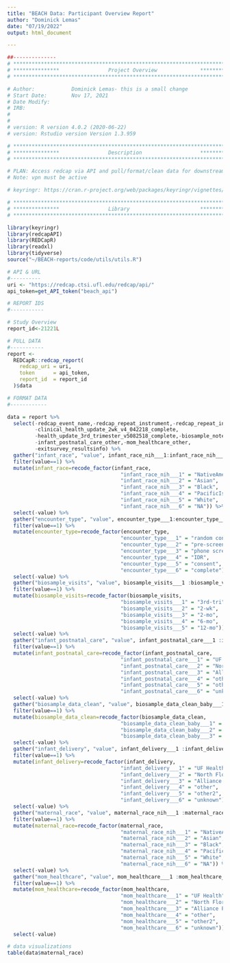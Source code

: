 ```yaml
---
title: "BEACH Data: Participant Overview Report"
author: "Dominick Lemas"
date: "07/19/2022"
output: html_document

---
```


```r
##-------------- 
# **************************************************************************** #
# ***************                Project Overview              *************** #
# **************************************************************************** #

# Author:            Dominick Lemas- this is a small change
# Start Date:        Nov 17, 2021 
# Date Modify:       
# IRB:               
#                   
#
# version: R version 4.0.2 (2020-06-22)
# version: Rstudio version Version 1.3.959 

# **************************************************************************** #
# ***************                Description                   *************** #
# **************************************************************************** #

# PLAN: Access redcap via API and pull/format/clean data for downstream analysis.
# Note: vpn must be active

# keyringr: https://cran.r-project.org/web/packages/keyringr/vignettes/Avoiding_plain_text_passwords_in_R_with_keyringr.html

```


```r

# **************************************************************************** #
# ***************                Library                       *************** #
# **************************************************************************** #

library(keyringr)
library(redcapAPI)
library(REDCapR)
library(readxl)
library(tidyverse)
source("~/BEACH-reports/code/utils/utils.R")

```

```r

# API & URL
#----------
uri <- "https://redcap.ctsi.ufl.edu/redcap/api/"
api_token=get_API_token("beach_api")

# REPORT IDS
#-----------

# Study Overview
report_id<-21221L

# PULL DATA
#-----------
report <-
  REDCapR::redcap_report(
    redcap_uri = uri,
    token      = api_token,
    report_id  = report_id
  )$data

```

```r

# FORMAT DATA
#------------

data = report %>%
  select(-redcap_event_name,-redcap_repeat_instrument,-redcap_repeat_instance,    # drop out variables not needed
         -clinical_health_update_2wk_v4_042218_complete,
         -health_update_3rd_trimester_v5082518_complete,-biosample_notes,
         -infant_postnatal_care_other,-mom_healthcare_other,
         -exitsurvey_resultsinfo) %>% 
  gather("infant_race", "value", infant_race_nih___1:infant_race_nih___6) %>%
  filter(value==1) %>%
  mutate(infant_race=recode_factor(infant_race,
                                     "infant_race_nih___1" = "NativeAmerican", 
                                     "infant_race_nih___2" = "Asian", 
                                     "infant_race_nih___3" = "Black", 
                                     "infant_race_nih___4" = "PacificIsland", 
                                     "infant_race_nih___5" = "White",
                                     "infant_race_nih___6" = "NA")) %>%
  select(-value) %>%
  gather("encounter_type", "value", encounter_type___1:encounter_type___6) %>%
  filter(value==1) %>%
  mutate(encounter_type=recode_factor(encounter_type,
                                     "encounter_type___1" = "random contact", 
                                     "encounter_type___2" = "pre-screen survey", 
                                     "encounter_type___3" = "phone screen", 
                                     "encounter_type___4" = "IDR", 
                                     "encounter_type___5" = "consent",
                                     "encounter_type___6" = "complete")) %>%
  select(-value) %>%
  gather("biosample_visits", "value", biosample_visits___1 :biosample_visits___5) %>%
  filter(value==1) %>%
  mutate(biosample_visits=recode_factor(biosample_visits,
                                     "biosample_visits___1" = "3rd-tri", 
                                     "biosample_visits___2" = "2-wk", 
                                     "biosample_visits___3" = "2-mo", 
                                     "biosample_visits___4" = "6-mo", 
                                     "biosample_visits___5" = "12-mo")) %>%
  select(-value) %>%
  gather("infant_postnatal_care", "value", infant_postnatal_care___1 :infant_postnatal_care___6) %>%
  filter(value==1) %>%
  mutate(infant_postnatal_care=recode_factor(infant_postnatal_care,
                                     "infant_postnatal_care___1" = "UF Health", 
                                     "infant_postnatal_care___2" = "North Florida", 
                                     "infant_postnatal_care___3" = "Alliance Pediatrics", 
                                     "infant_postnatal_care___4" = "other", 
                                     "infant_postnatal_care___5" = "other2",
                                     "infant_postnatal_care___6" = "unknown")) %>%
  select(-value) %>%
  gather("biosample_data_clean", "value", biosample_data_clean_baby___1 :biosample_data_clean_baby___3) %>%
  filter(value==1) %>%
  mutate(biosample_data_clean=recode_factor(biosample_data_clean,
                                     "biosample_data_clean_baby___1" = "yes", 
                                     "biosample_data_clean_baby___2" = "no", 
                                     "biosample_data_clean_baby___3" = "NA")) %>%
  select(-value) %>%
  gather("infant_delivery", "value", infant_delivery___1 :infant_delivery___6) %>%
  filter(value==1) %>%
  mutate(infant_delivery=recode_factor(infant_delivery,
                                     "infant_delivery___1" = "UF Health", 
                                     "infant_delivery___2" = "North Florida", 
                                     "infant_delivery___3" = "Alliance Pediatrics",
                                     "infant_delivery___4" = "other",
                                     "infant_delivery___5" = "other2",
                                     "infant_delivery___6" = "unknown")) %>%
  select(-value) %>%
  gather("maternal_race", "value", maternal_race_nih___1 :maternal_race_nih___6) %>%
  filter(value==1) %>%
  mutate(maternal_race=recode_factor(maternal_race,
                                     "maternal_race_nih___1" = "NativeAmerican", 
                                     "maternal_race_nih___2" = "Asian", 
                                     "maternal_race_nih___3" = "Black",
                                     "maternal_race_nih___4" = "PacificIsland",
                                     "maternal_race_nih___5" = "White",
                                     "maternal_race_nih___6" = "NA")) %>%
  select(-value) %>%
  gather("mom_healthcare", "value", mom_healthcare___1 :mom_healthcare___6) %>%
  filter(value==1) %>%
  mutate(mom_healthcare=recode_factor(mom_healthcare,
                                     "mom_healthcare___1" = "UF Health", 
                                     "mom_healthcare___2" = "North Florida", 
                                     "mom_healthcare___3" = "Alliance Pediatrics",
                                     "mom_healthcare___4" = "other",
                                     "mom_healthcare___5" = "other2",
                                     "mom_healthcare___6" = "unknown")) %>%
  select(-value)


```

```r

# data visualizations
table(data$maternal_race)

```
